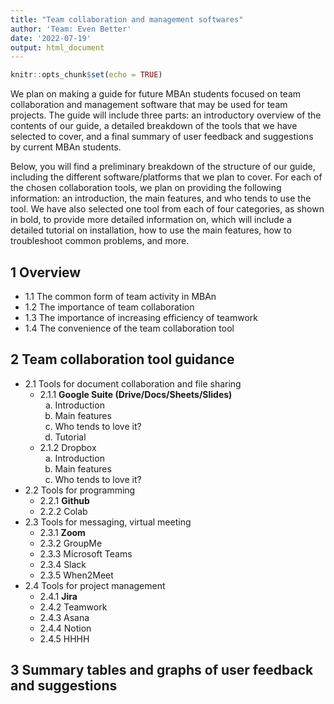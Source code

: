 ```yaml
---
title: "Team collaboration and management softwares"
author: 'Team: Even Better'
date: '2022-07-19'
output: html_document
---
```


```r
knitr::opts_chunk$set(echo = TRUE)
```

We plan on making a guide for future MBAn students focused on team collaboration and management software that may be used for team projects. The guide will include three parts: an introductory overview of the contents of our guide, a detailed breakdown of the tools that we have selected to cover, and a final summary of user feedback and suggestions by current MBAn students. 

Below, you will find a preliminary breakdown of the structure of our guide, including the different software/platforms that we plan to cover. For each of the chosen collaboration tools, we plan on providing the following information: an introduction, the main features, and who tends to use the tool. We have also selected one tool from each of four categories, as shown in bold, to provide more detailed information on, which will include a detailed tutorial on installation, how to use the main features, how to troubleshoot common problems, and more. 



## 1 Overview

- 1.1 The common form of team activity in MBAn
- 1.2 The importance of team collaboration
- 1.3 The importance of increasing efficiency of teamwork
- 1.4 The convenience of the team collaboration tool

## 2 Team collaboration tool guidance

- 2.1 Tools for document collaboration and file sharing
    + 2.1.1 **Google Suite (Drive/Docs/Sheets/Slides)**
        a. Introduction
        b. Main features
        c. Who tends to love it?
        d. Tutorial
    + 2.1.2 Dropbox
        a. Introduction
        b. Main features
        c. Who tends to love it?
- 2.2 Tools for programming
    + 2.2.1 **Github**
    + 2.2.2 Colab
- 2.3 Tools for messaging, virtual meeting
    + 2.3.1 **Zoom**
    + 2.3.2 GroupMe
    + 2.3.3 Microsoft Teams
    + 2.3.4 Slack
    + 2.3.5 When2Meet
- 2.4 Tools for project management
    + 2.4.1 **Jira**
    + 2.4.2 Teamwork
    + 2.4.3 Asana
    + 2.4.4 Notion
    + 2.4.5 HHHH

## 3 Summary tables and graphs of user feedback and suggestions
